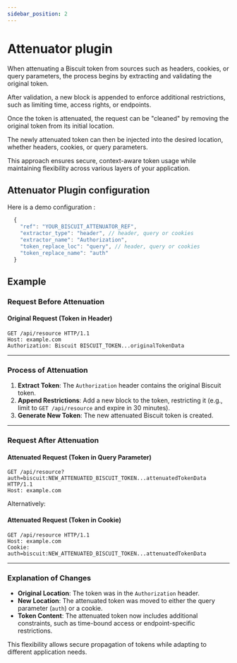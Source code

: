 ```yaml
---
sidebar_position: 2
---
```



# Attenuator plugin

When attenuating a Biscuit token from sources such as headers, cookies, or query parameters, the process begins by extracting and validating the original token. 

After validation, a new block is appended to enforce additional restrictions, such as limiting time, access rights, or endpoints.

Once the token is attenuated, the request can be "cleaned" by removing the original token from its initial location. 

The newly attenuated token can then be injected into the desired location, whether headers, cookies, or query parameters. 

This approach ensures secure, context-aware token usage while maintaining flexibility across various layers of your application.

## Attenuator Plugin configuration

Here is a demo configuration :

```js
  {
    "ref": "YOUR_BISCUIT_ATTENUATOR_REF",
    "extractor_type": "header", // header, query or cookies
    "extractor_name": "Authorization",
    "token_replace_loc": "query", // header, query or cookies
    "token_replace_name": "auth"
  }
```

## Example 

### **Request Before Attenuation**

#### **Original Request (Token in Header)**
```http
GET /api/resource HTTP/1.1
Host: example.com
Authorization: Biscuit BISCUIT_TOKEN...originalTokenData
```

---

### **Process of Attenuation**
1. **Extract Token**: The `Authorization` header contains the original Biscuit token.
2. **Append Restrictions**: Add a new block to the token, restricting it (e.g., limit to `GET /api/resource` and expire in 30 minutes).
3. **Generate New Token**: The new attenuated Biscuit token is created.

---

### **Request After Attenuation**

#### **Attenuated Request (Token in Query Parameter)**
```http
GET /api/resource?auth=biscuit:NEW_ATTENUATED_BISCUIT_TOKEN...attenuatedTokenData HTTP/1.1
Host: example.com
```

Alternatively:

#### **Attenuated Request (Token in Cookie)**
```http
GET /api/resource HTTP/1.1
Host: example.com
Cookie: auth=biscuit:NEW_ATTENUATED_BISCUIT_TOKEN...attenuatedTokenData
```

---

### **Explanation of Changes**
- **Original Location**: The token was in the `Authorization` header.
- **New Location**: The attenuated token was moved to either the query parameter (`auth`) or a cookie.
- **Token Content**: The attenuated token now includes additional constraints, such as time-bound access or endpoint-specific restrictions. 

This flexibility allows secure propagation of tokens while adapting to different application needs.